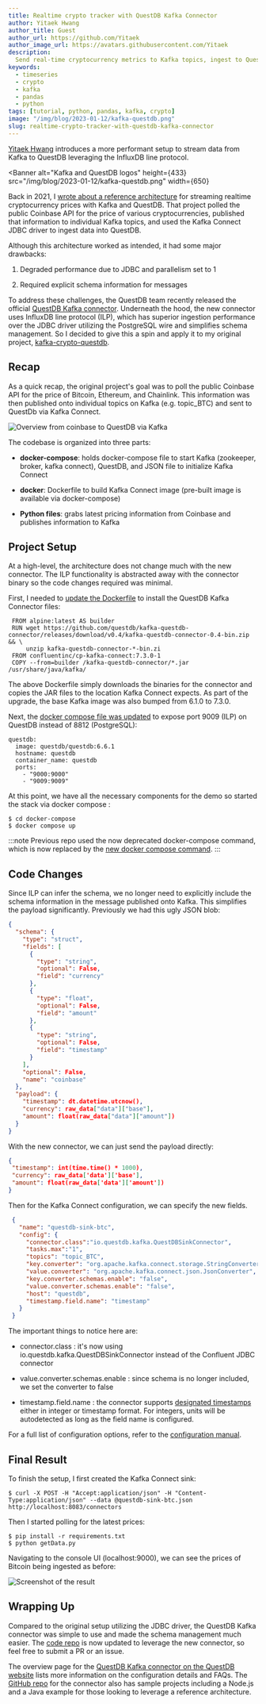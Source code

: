 ```yaml
---
title: Realtime crypto tracker with QuestDB Kafka Connector
author: Yitaek Hwang
author_title: Guest
author_url: https://github.com/Yitaek
author_image_url: https://avatars.githubusercontent.com/Yitaek
description:
  Send real-time cryptocurrency metrics to Kafka topics, ingest to QuestDB, and calculate moving averages with Pandas.
keywords:
  - timeseries
  - crypto
  - kafka
  - pandas
  - python
tags: [tutorial, python, pandas, kafka, crypto]
image: "/img/blog/2023-01-12/kafka-questdb.png"
slug: realtime-crypto-tracker-with-questdb-kafka-connector
---
```


[Yitaek Hwang](https://yitaek.medium.com/) introduces a more performant setup to
stream data from Kafka to QuestDB leveraging the InfluxDB line protocol.

<!--truncate-->


<Banner
  alt="Kafka and QuestDB logos"
  height={433}
  src="/img/blog/2023-01-12/kafka-questdb.png"
  width={650}
></Banner>

Back in 2021, I
[wrote about a reference architecture](/blog/2021/02/18/realtime-crypto-tracker-with-kafka-and-questdb)
for streaming realtime cryptocurrency prices with Kafka and QuestDB. That
project polled the public Coinbase API for the price of various
cryptocurrencies, published that information to individual Kafka topics, and
used the Kafka Connect JDBC driver to ingest data into QuestDB.

Although this architecture worked as intended, it had some major drawbacks:

1. Degraded performance due to JDBC and parallelism set to 1

1. Required explicit schema information for messages

To address these challenges, the QuestDB team recently released the official
[QuestDB Kafka connector](/docs/third-party-tools/kafka/questdb-kafka/).
Underneath the hood, the new connector uses InfluxDB line protocol (ILP), which
has superior ingestion performance over the JDBC driver utilizing the PostgreSQL
wire and simplifies schema management. So I decided to give this a spin and
apply it to my original project,
[kafka-crypto-questdb](https://github.com/Yitaek/kafka-crypto-questdb).

## Recap

As a quick recap, the original project's goal was to poll the public Coinbase
API for the price of Bitcoin, Ethereum, and Chainlink. This information was then
published onto individual topics on Kafka (e.g. topic_BTC) and sent to QuestDb
via Kafka Connect.

![Overview from coinbase to QuestDB via Kafka](/img/blog/2023-01-12/overview.png)

The codebase is organized into three parts:

- **docker-compose**: holds docker-compose file to start Kafka (zookeeper,
  broker, kafka connect), QuestDB, and JSON file to initialize Kafka Connect

- **docker**: Dockerfile to build Kafka Connect image (pre-built image is
  available via docker-compose)

- **Python files**: grabs latest pricing information from Coinbase and publishes
  information to Kafka

## Project Setup

At a high-level, the architecture does not change much with the new connector.
The ILP functionality is abstracted away with the connector binary so the code
changes required was minimal.

First, I needed to
[update the Dockerfile](https://github.com/Yitaek/kafka-crypto-questdb/blob/main/docker/Dockerfile)
to install the QuestDB Kafka Connector files:

```
 FROM alpine:latest AS builder
 RUN wget https://github.com/questdb/kafka-questdb-connector/releases/download/v0.4/kafka-questdb-connector-0.4-bin.zip && \
     unzip kafka-questdb-connector-*-bin.zi
 FROM confluentinc/cp-kafka-connect:7.3.0-1
 COPY --from=builder /kafka-questdb-connector/*.jar /usr/share/java/kafka/
```

The above Dockerfile simply downloads the binaries for the connector and copies
the JAR files to the location Kafka Connect expects. As part of the upgrade, the
base Kafka image was also bumped from 6.1.0 to 7.3.0.

Next, the
[docker compose file was updated](https://github.com/Yitaek/kafka-crypto-questdb/blob/main/docker-compose/docker-compose.yml)
to expose port 9009 (ILP) on QuestDB instead of 8812 (PostgreSQL):

```
questdb:
  image: questdb/questdb:6.6.1
  hostname: questdb
  container_name: questdb
  ports:
    - "9000:9000"
    - "9009:9009"
```

At this point, we have all the necessary components for the demo so started the
stack via docker compose :

```shell
$ cd docker-compose
$ docker compose up
```

:::note
Previous repo used the now deprecated docker-compose command, which is
now replaced by the
[new docker compose command](https://docs.docker.com/compose/reference/).
:::

## Code Changes

Since ILP can infer the schema, we no longer need to explicitly include the
schema information in the message published onto Kafka. This simplifies the
payload significantly. Previously we had this ugly JSON blob:

```json
{
  "schema": {
    "type": "struct",
    "fields": [
      {
        "type": "string",
        "optional": False,
        "field": "currency"
      },
      {
        "type": "float",
        "optional": False,
        "field": "amount"
      },
      {
        "type": "string",
        "optional": False,
        "field": "timestamp"
      }
    ],
    "optional": False,
    "name": "coinbase"
  },
  "payload": {
    "timestamp": dt.datetime.utcnow(),
    "currency": raw_data["data"]["base"],
    "amount": float(raw_data["data"]["amount"])
  }
}
```

With the new connector, we can just send the payload directly:

```json
{
 "timestamp": int(time.time() * 1000),
 "currency": raw_data['data']['base'],
 "amount": float(raw_data['data']['amount'])
}
```

Then for the Kafka Connect configuration, we can specify the new fields.

```json
 {
   "name": "questdb-sink-btc",
   "config": {
     "connector.class":"io.questdb.kafka.QuestDBSinkConnector",
     "tasks.max":"1",
     "topics": "topic_BTC",
     "key.converter": "org.apache.kafka.connect.storage.StringConverter",
     "value.converter": "org.apache.kafka.connect.json.JsonConverter",
     "key.converter.schemas.enable": "false",
     "value.converter.schemas.enable": "false",
     "host": "questdb",
     "timestamp.field.name": "timestamp"
   }
 }
```

The important things to notice here are:

- connector.class : it's now using io.questdb.kafka.QuestDBSinkConnector instead
  of the Confluent JDBC connector

- value.converter.schemas.enable : since schema is no longer included, we set
  the converter to false

- timestamp.field.name : the connector supports
  [designated timestamps](/docs/concept/designated-timestamp/) either in integer
  or timestamp format. For integers, units will be autodetected as long as the
  field name is configured.

For a full list of configuration options, refer to the
[configuration manual](/docs/third-party-tools/kafka/questdb-kafka/#configuration-manual).

## Final Result

To finish the setup, I first created the Kafka Connect sink:

```shell
$ curl -X POST -H "Accept:application/json" -H "Content-Type:application/json" --data @questdb-sink-btc.json http://localhost:8083/connectors
```

Then I started polling for the latest prices:

```shell
$ pip install -r requirements.txt
$ python getData.py
```

Navigating to the console UI (localhost:9000), we can see the prices of Bitcoin
being ingested as before:

![Screenshot of the result](/img/blog/2023-01-12/bitcoin.png)

## Wrapping Up

Compared to the original setup utilizing the JDBC driver, the QuestDB Kafka
connector was simple to use and made the schema management much easier. The
[code repo](https://github.com/Yitaek/kafka-crypto-questdb) is now updated to
leverage the new connector, so feel free to submit a PR or an issue.

The overview page for the
[QuestDB Kafka connector on the QuestDB website](/docs/third-party-tools/kafka/questdb-kafka/)
lists more information on the configuration details and FAQs. The
[GitHub repo](https://github.com/questdb/kafka-questdb-connector/tree/main/kafka-questdb-connector-samples)
for the connector also has sample projects including a Node.js and a Java
example for those looking to leverage a reference architecture.
